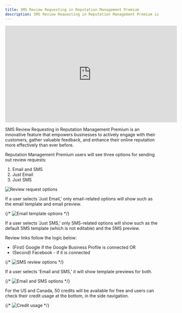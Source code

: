 ```yaml
---
title: SMS Review Requesting in Reputation Management Premium
description: SMS Review Requesting in Reputation Management Premium is an innovative feature that empowers businesses to actively engage with their customers, gather valuable feedback, and enhance their online reputation.
---
```


<iframe 
  src="https://www.youtube-nocookie.com/embed/y2faeneXZT4" 
  width="560" 
  height="315" 
  frameborder="0" 
  allowfullscreen>
</iframe>

SMS Review Requesting in Reputation Management Premium is an innovative feature that empowers businesses to actively engage with their customers, gather valuable feedback, and enhance their online reputation more effectively than ever before.

Reputation Management Premium users will see three options for sending out review requests:

1. Email and SMS
2. Just Email
3. Just SMS

![Review request options](./img/image1.png)

If a user selects 'Just Email,' only email-related options will show such as the email template and email preview.

{/* ![Email template options](./sms-review-requesting/image2.png) */}

If a user selects 'Just SMS,' only SMS-related options will show such as the default SMS template (which is not editable) and the SMS preview.

Review links follow the logic below:

- (First) Google if the Google Business Profile is connected OR
- (Second) Facebook - if it is connected

{/* ![SMS review options](./sms-review-requesting/image3.png) */}

If a user selects 'Email and SMS,' it will show template previews for both.

{/* ![Email and SMS options](./sms-review-requesting/image4.png) */}

For the US and Canada, 50 credits will be available for free and users can check their credit usage at the bottom, in the side navigation.

{/* ![Credit usage](./sms-review-requesting/image5.png) */}
